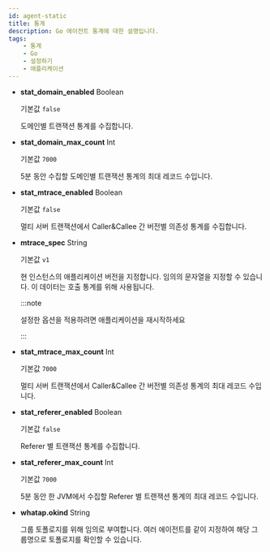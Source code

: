 ```yaml
---
id: agent-static
title: 통계
description: Go 에이전트 통계에 대한 설명입니다.
tags:
    - 통계
    - Go
    - 설정하기
    - 애플리케이션
---
```


* **stat_domain_enabled** <span class='type'>Boolean</span>

  기본값 `false`

  도메인별 트랜잭션 통계를 수집합니다.

* **stat_domain_max_count** <span class='type'>Int</span>

  기본값 `7000`

  5분 동안 수집할 도메인별 트랜잭션 통계의 최대 레코드 수입니다.

* **stat_mtrace_enabled** <span class='type'>Boolean</span>

  기본값 `false`

  멀티 서버 트랜잭션에서 Caller&Callee 간 버전별 의존성 통계를 수집합니다.

* **mtrace_spec** <span class='type'>String</span>

  기본값 `v1`

  현 인스턴스의 애플리케이션 버전을 지정합니다. 임의의 문자열을 지정할 수 있습니다. 이 데이터는 호출 통계를 위해 사용됩니다. 

  :::note

  설정한 옵션을 적용하려면 애플리케이션을 재시작하세요

  :::

* **stat_mtrace_max_count** <span class='type'>Int</span>

  기본값 `7000`

  멀티 서버 트랜잭션에서 Caller&Callee 간 버전별 의존성 통계의 최대 레코드 수입니다.

* **stat_referer_enabled** <span class='type'>Boolean</span>

  기본값 `false`

  Referer 별 트랜잭션 통계를 수집합니다.

* **stat_referer_max_count** <span class='type'>Int</span>

  기본값 `7000`

  5분 동안 한 JVM에서 수집할 Referer 별 트랜잭션 통계의 최대 레코드 수입니다.

* **whatap.okind** <span class='type'>String</span>

  그룹 토폴로지를 위해 임의로 부여합니다. 여러 에이전트를 같이 지정하여 해당 그룹명으로 토폴로지를 확인할 수 있습니다.
